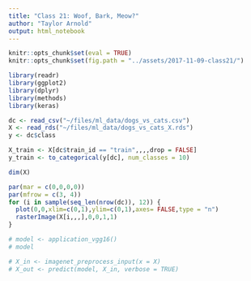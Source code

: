 ```yaml
---
title: "Class 21: Woof, Bark, Meow?"
author: "Taylor Arnold"
output: html_notebook
---
```


```r
knitr::opts_chunk$set(eval = TRUE)
knitr::opts_chunk$set(fig.path = "../assets/2017-11-09-class21/")
```

```r
library(readr)
library(ggplot2)
library(dplyr)
library(methods)
library(keras)
```

```r
dc <- read_csv("~/files/ml_data/dogs_vs_cats.csv")
X <- read_rds("~/files/ml_data/dogs_vs_cats_X.rds")
y <- dc$class

X_train <- X[dc$train_id == "train",,,,drop = FALSE]
y_train <- to_categorical(y[dc], num_classes = 10)
```

```r
dim(X)
```

```r
par(mar = c(0,0,0,0))
par(mfrow = c(3, 4))
for (i in sample(seq_len(nrow(dc)), 12)) {
  plot(0,0,xlim=c(0,1),ylim=c(0,1),axes= FALSE,type = "n")
  rasterImage(X[i,,,],0,0,1,1)
}
```

```r
# model <- application_vgg16()
# model
```

```r
# X_in <- imagenet_preprocess_input(x = X)
# X_out <- predict(model, X_in, verbose = TRUE)
```

